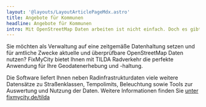 ```yaml
---
layout: '@layouts/LayoutArticlePageMdx.astro'
title: Angebote für Kommunen
headline: Angebote für Kommunen
intro: Mit OpenStreetMap Daten arbeiten ist nicht einfach. Doch es gibt gute Hilfe von der Community und Firmen.
---
```


Sie möchten als Verwaltung auf eine zeitgemäße Datenhaltung setzen und für amtliche Zwecke aktuelle und überprüfbare OpenStreetMap Daten nutzen? FixMyCity bietet Ihnen mit TILDA Radverkehr die perfekte Anwendung für Ihre Geodatenerhebung und -haltung.

Die Software liefert Ihnen neben Radinfrastrukturdaten viele weitere Datensätze zu Straßenklassen, Tempolimits, Beleuchtung sowie Tools zur Auswertung und Nutzung der Daten. Weitere Informationen finden Sie [unter fixmycity.de/tilda](https://www.fixmycity.de/tilda)
